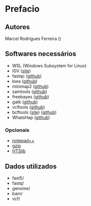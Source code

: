 # Prefacio {.unnumbered}

## Autores

Marcel Rodrigues Ferreira ()

## Softwares necessários

-   WSL (Windows Subsystem for Linux)
-   IGV ([site](https://software.broadinstitute.org/software/igv/download))
-   fastqc ([github](https://github.com/s-andrews/FastQC))
-   bwa ([github](https://github.com/lh3/bwa))
-   minimap2 ([github](https://github.com/lh3/minimap2))
-   samtools ([github](https://github.com/samtools/samtools))
-   freebayes ([github](https://github.com/freebayes/freebayes))
-   gatk ([github](https://github.com/broadinstitute/gatk))
-   vcftools ([github](https://github.com/vcftools/vcftools))
-   bcftools ([site](https://samtools.github.io/bcftools/)) ([github](https://github.com/samtools/bcftools))
-   WhatsHap ([github](https://github.com/whatshap/whatshap))

### Opcionais

-   [notepad++](https://notepad-plus-plus.org/downloads/)
-   [gzip](https://www.gnu.org/software/gzip/)
-   [HTSlib](https://github.com/samtools/htslib)

## Dados utilizados

-   fast5/
-   fastq/
-   genome/
-   bam/
-   vcf/

